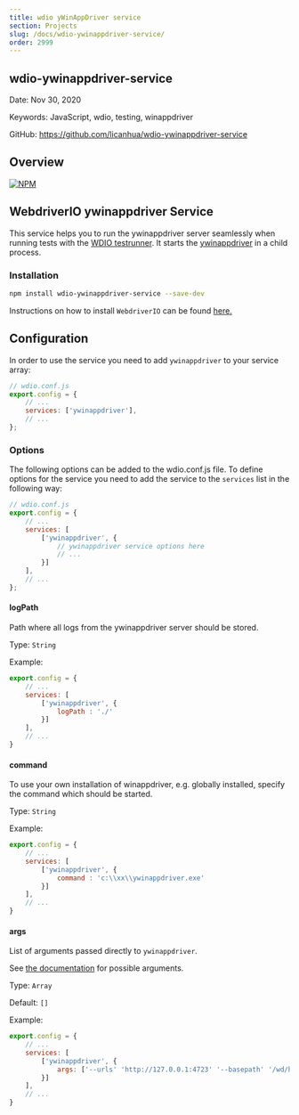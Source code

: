 ```yaml
---
title: wdio yWinAppDriver service
section: Projects
slug: /docs/wdio-ywinappdriver-service/
order: 2999
---
```


## wdio-ywinappdriver-service

Date: Nov 30, 2020

Keywords: JavaScript, wdio, testing, winappdriver

GitHub: https://github.com/licanhua/wdio-ywinappdriver-service

## Overview

[![NPM](https://nodei.co/npm/wdio-ywinappdriver-service.png)](https://npmjs.org/package/wdio-ywinappdriver-service)

## WebdriverIO ywinappdriver Service

This service helps you to run the ywinappdriver server seamlessly when running tests with the [WDIO testrunner](https://webdriver.io/guide/testrunner/gettingstarted.html). It starts the [ywinappdriver](https://github.com/licanhua/YWinAppDriver) in a child process.

### Installation

```bash
npm install wdio-ywinappdriver-service --save-dev
```

Instructions on how to install `WebdriverIO` can be found [here.](https://webdriver.io/docs/gettingstarted.html)

## Configuration

In order to use the service you need to add `ywinappdriver` to your service array:

```js
// wdio.conf.js
export.config = {
    // ...
    services: ['ywinappdriver'],
    // ...
};
```

### Options

The following options can be added to the wdio.conf.js file. To define options for the service you need to add the service to the `services` list in the following way:

```js
// wdio.conf.js
export.config = {
    // ...
    services: [
        ['ywinappdriver', {
            // ywinappdriver service options here
            // ...
        }]
    ],
    // ...
};
```

#### logPath

Path where all logs from the ywinappdriver server should be stored.

Type: `String`

Example:

```js
export.config = {
    // ...
    services: [
        ['ywinappdriver', {
            logPath : './'
        }]
    ],
    // ...
}
```

#### command

To use your own installation of winappdriver, e.g. globally installed, specify the command which should be started.

Type: `String`

Example:

```js
export.config = {
    // ...
    services: [
        ['ywinappdriver', {
            command : 'c:\\xx\\ywinappdriver.exe'
        }]
    ],
    // ...
}
```

#### args

List of arguments passed directly to `ywinappdriver`.

See [the documentation](https://github.com/licanhua/ywinappdriver) for possible arguments.

Type: `Array`

Default: `[]`

Example:

```js
export.config = {
    // ...
    services: [
        ['ywinappdriver', {
            args: ['--urls' 'http://127.0.0.1:4723' '--basepath' '/wd/hub']
        }]
    ],
    // ...
}
```